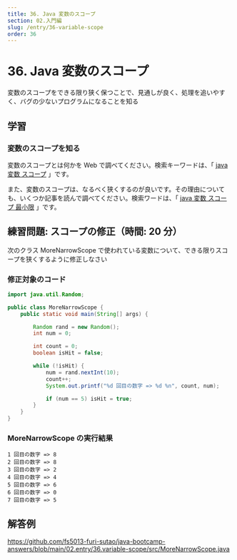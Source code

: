 ```yaml
---
title: 36. Java 変数のスコープ
section: 02.入門編
slug: /entry/36-variable-scope
order: 36
---
```


# 36. Java 変数のスコープ

<p class="goal">
  変数のスコープをできる限り狭く保つことで、見通しが良く、処理を追いやすく、バグの少ないプログラムになることを知る
</p>

## 学習

### 変数のスコープを知る

変数のスコープとは何かを Web で調べてください。検索キーワードは、「 [java 変数 スコープ](https://www.google.com/search?q=java+変数+スコープ) 」です。

また、変数のスコープは、なるべく狭くするのが良いです。その理由についても、いくつか記事を読んで調べてください。検索ワードは、「 [java 変数 スコープ 最小限](https://www.google.com/search?q=java+変数+スコープ+最小限) 」です。

## 練習問題: スコープの修正（時間: 20 分）

次のクラス MoreNarrowScope で使われている変数について、できる限りスコープを狭くするように修正しなさい

### 修正対象のコード

```java title=src/MoreNarrowScope.java
import java.util.Random;

public class MoreNarrowScope {
    public static void main(String[] args) {

        Random rand = new Random();
        int num = 0;

        int count = 0;
        boolean isHit = false;

        while (!isHit) {
            num = rand.nextInt(10);
            count++;
            System.out.printf("%d 回目の数字 => %d %n", count, num);

            if (num == 5) isHit = true;
        }
    }
}
```

### MoreNarrowScope の実行結果

```
1 回目の数字 => 8
2 回目の数字 => 8
3 回目の数字 => 2
4 回目の数字 => 4
5 回目の数字 => 6
6 回目の数字 => 0
7 回目の数字 => 5
```

## 解答例

https://github.com/fs5013-furi-sutao/java-bootcamp-answers/blob/main/02.entry/36.variable-scope/src/MoreNarrowScope.java
